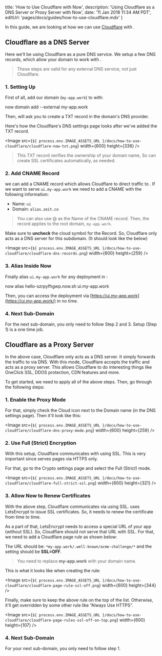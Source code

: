 

  title: 'How to Use Cloudflare with Now',
  description: 'Using Cloudflare as a DNS Server or Proxy Server with Now',
  date: '11 Jan 2018 11:34 AM PDT',
  editUrl: 'pages/docs/guides/how-to-use-cloudflare.mdx'
}

In this guide, we are looking at how we can use [Cloudflare](https://www.cloudflare.com/) with <Now color="#000"/>.

## Cloudflare as a DNS Server

Here we'll be using Cloudflare as a pure DNS service. We setup a few DNS records, which allow your domain to work with <Now color="#000"/>.

> These steps are valid for any external DNS service, not just Cloudflare.

### 1. Setting Up

First of all, add our domain (`my-app.work`) to <Now color="#000"/> with:

<TerminalInput>now domain add --external my-app.work</TerminalInput>

Then, <Now color="#000"/> will ask you to create a TXT record in the domain's DNS provider.

Here's how the Cloudflare's DNS settings page looks after we've added the TXT record.

<Image
  src={`${
    process.env.IMAGE_ASSETS_URL
  }/docs/how-to-use-cloudflare/cloudflare-now-txt.png`}
  width={600}
  height={336}
/>

> This TXT record verifies the ownership of your domain name, So <Now color="#000"/> can create SSL certificates automatically, as needed.

### 2. Add CNAME Record

<Now color="#000"/> we can add a CNAME record which allows Cloudflare to direct traffic to <Now color="#000"/>. If we want to serve `ui.my-app.work` we need to add a CNAME with the following information:

- Name: `ui`
- Domain: `alias.zeit.co`

> You can also use @ as the Name of the CNAME record. Then, the record applies to the root domain, `my-app.work`.

Make sure to **uncheck** the cloud symbol for the Record. So, Cloudflare only acts as a DNS server for this subdomain.
(It should look like the below)

<Image
  src={`${
    process.env.IMAGE_ASSETS_URL
  }/docs/how-to-use-cloudflare/cloudflare-dns-records.png`}
  width={600}
  height={259}
/>

### 3. Alias Inside Now

Finally alias `ui.my-app.work` for any deployment in <Now color="#000"/>:

<TerminalInput>now alias hello-szrpyfhgwp.now.sh ui.my-app.work</TerminalInput>

Then, you can access the deployment via [https://ui.my-app.work](https://ui.my-app.work/) in no time.

### 4. Next Sub-Domain

For the next sub-domain, you only need to follow Step 2 and 3. Setup (Step 1) is a one time job.

## Cloudflare as a Proxy Server

In the above case, Cloudflare only acts as a DNS server. It simply forwards the traffic to <Now color="#000"/> via DNS. With this mode, Cloudflare accepts the traffic and acts as a proxy server. This allows Cloudflare to do interesting things like OneClick SSL, DDOS protection, CDN features and more.

To get started, we need to apply all of the above steps. Then, go through the following steps:

### 1. Enable the Proxy Mode

For that, simply check the Cloud icon next to the Domain name (in the DNS settings page). Then it'll look like this:

<Image
  src={`${
    process.env.IMAGE_ASSETS_URL
  }/docs/how-to-use-cloudflare/cloudflare-dns-proxy-mode.png`}
  width={600}
  height={259}
/>

### 2. Use Full (Strict) Encryption

With this setup, Cloudflare communicates with <Now color="#000"/> using SSL. This is very important since <Now color="#000"/> serves pages via HTTPS only.

For that, go to the Crypto settings page and select the Full (Strict) mode.

<Image
  src={`${
    process.env.IMAGE_ASSETS_URL
  }/docs/how-to-use-cloudflare/cloudflare-full-strict-ssl.png`}
  width={600}
  height={321}
/>

### 3. Allow Now to Renew Certificates

With the above step, Cloudflare communicates via <Now color="#000"/> using SSL. <Now color="#000"/> uses LetsEncrypt to issue SSL certificates. So, it needs to renew the certificate from time to time.

As a part of that, LetsEncrypt needs to access a special URL of your app (without SSL). So, Cloudflare should not serve that URL with SSL. For that, we need to add a Cloudflare page rule as shown below:

The URL should be: `*my-app.work/.well-known/acme-challenge/*` and the setting should be **SSL=OFF**.

> You need to replace **my-app.work** with your domain name.

This is what it looks like when creating the rule:

<Image
  src={`${
    process.env.IMAGE_ASSETS_URL
  }/docs/how-to-use-cloudflare/cloudflare-page-rule-ssl-off.png`}
  width={600}
  height={344}
/>

Finally, make sure to keep the above rule on the top of the list. Otherwise, it'll get overridden by some other rule like “Always Use HTTPS”.

<Image
  src={`${
    process.env.IMAGE_ASSETS_URL
  }/docs/how-to-use-cloudflare/cloudflare-page-rules-ssl-off-on-top.png`}
  width={600}
  height={107}
/>

### 4. Next Sub-Domain

For your next sub-domain, you only need to follow step 1.

